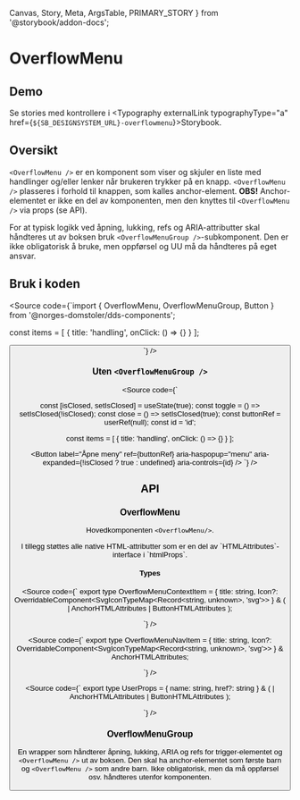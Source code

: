   Canvas,
  Story,
  Meta,
  ArgsTable,
  PRIMARY_STORY
} from '@storybook/addon-docs';

<Meta title="Design system/OverflowMenu/API" component={OverflowMenu} />

# OverflowMenu

<ComponentLinkRow
  docsHref="https://design.domstol.no/987b33f71/p/76d235-overflowmenu/b/5650fd"
  figmaHref="https://www.figma.com/file/ewqSDmkgqDQ5PyOsRp4V5b/?node-id=5773%3A159680"
  githubHref="https://github.com/domstolene/designsystem/tree/master/components/src/components/OverflowMenu"
/>

## Demo

<Canvas>
  <Story id="design-system-overflowmenu--default" height="400px" />
</Canvas>

<Canvas>
  <Story id="design-system-overflowmenu--with-navigation" height="600px" />
</Canvas>

<Canvas>
  <Story
    id="design-system-overflowmenu--with-interactive-user"
    height="450px"
  />
</Canvas>

Se stories med kontrollere i <Typography externalLink typographyType="a" href={`${SB_DESIGNSYSTEM_URL}-overflowmenu`}>Storybook</Typography>.

## Oversikt

`<OverflowMenu />` er en komponent som viser og skjuler en liste med handlinger og/eller lenker når brukeren trykker på en knapp. `<OverflowMenu />` plasseres i forhold til knappen, som kalles anchor-element. **OBS!** Anchor-elementet er ikke en del av komponenten, men den knyttes til `<OverflowMenu />` via props (se API).

For at typisk logikk ved åpning, lukking, refs og ARIA-attributter skal håndteres ut av boksen bruk `<OverflowMenuGroup />`-subkomponent. Den er ikke obligatorisk å bruke, men oppførsel og UU må da håndteres på eget ansvar.

## Bruk i koden

<Source code={`import { OverflowMenu, OverflowMenuGroup, Button } from '@norges-domstoler/dds-components';

const items = [
{ title: 'handling', onClick: () => {} }
];

<OverflowMenuGroup>
  <Button label="Åpne meny" />
  <OverflowMenu items={items} />
</OverflowMenuGroup>
`} />

### Uten `<OverflowMenuGroup />`

<Source code={`

const [isClosed, setIsClosed] = useState(true);
const toggle = () => setIsClosed(!isClosed);
const close = () => setIsClosed(true);
const buttonRef = userRef(null);
const id = 'id';

const items = [
{ title: 'handling', onClick: () => {} }
];

<Button
  label="Åpne meny"
  ref={buttonRef}
  aria-haspopup="menu"
  aria-expanded={!isClosed ? true : undefined}
  aria-controls={id}
/>
<OverflowMenu
  isOpen={!isClosed}
  onClose={close}
  anchorRef={buttonRef}
  items={items}
  id={id}
/>
`} />

## API

### OverflowMenu

Hovedkomponenten `<OverflowMenu/>`.

<ArgsTable story={PRIMARY_STORY} />
I tillegg støttes alle native HTML-attributter som er en del av `HTMLAttributes<HTMLDivElement>`-interface i `htmlProps`.

#### Types

<Source code={`
export type OverflowMenuContextItem = {
  title: string,
  Icon?: OverridableComponent<SvgIconTypeMap<Record<string, unknown>, 'svg'>>
} & (
  | AnchorHTMLAttributes<HTMLAnchorElement>
  | ButtonHTMLAttributes<HTMLButtonElement>
);

`} />

<Source code={`
export type OverflowMenuNavItem = {
  title: string,
  Icon?: OverridableComponent<SvgIconTypeMap<Record<string, unknown>, 'svg'>>
} & AnchorHTMLAttributes<HTMLAnchorElement>;

`} />

<Source code={`
export type UserProps = {
  name: string,
  href?: string
} & (
  | AnchorHTMLAttributes<HTMLAnchorElement>
  | ButtonHTMLAttributes<HTMLButtonElement>
);

`} />

### OverflowMenuGroup

En wrapper som håndterer åpning, lukking, ARIA og refs for trigger-elementet og `<OverflowMenu />` ut av boksen. Den skal ha anchor-elementet som første barn og `<OverflowMenu />` som andre barn. Ikke obligatorisk, men da må oppførsel osv. håndteres utenfor komponenten.

<ArgsTable of={OverflowMenuGroup} />
